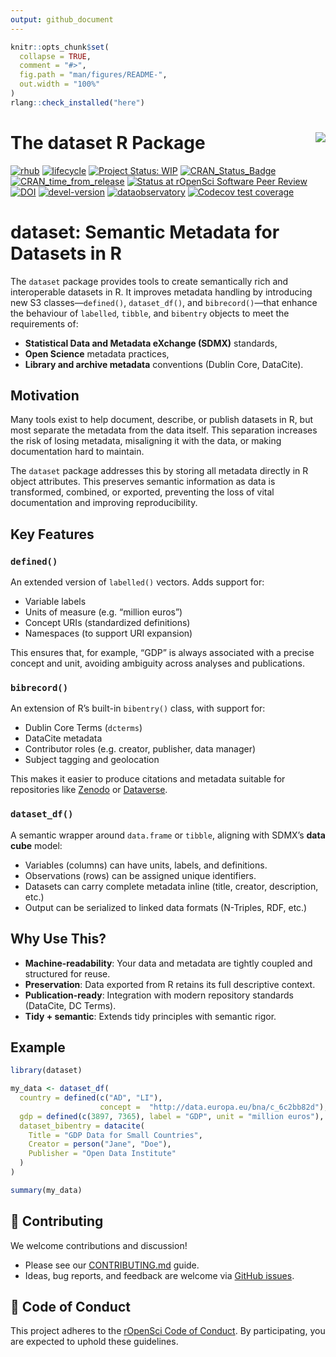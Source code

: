 ```yaml
---
output: github_document
---
```


<!-- README.md is generated from README.Rmd. Please edit that file -->

```r
knitr::opts_chunk$set(
  collapse = TRUE,
  comment = "#>",
  fig.path = "man/figures/README-",
  out.width = "100%"
)
rlang::check_installed("here")
```

# The dataset R Package <a href='https://dataset.dataobservatory.eu/'><img src="man/figures/logo.png" align="right"/></a>

<!-- badges: start -->

[![rhub](https://github.com/dataobservatory-eu/dataset/actions/workflows/rhub.yaml/badge.svg)](https://github.com/dataobservatory-eu/dataset/actions/workflows/rhub.yaml) [![lifecycle](https://lifecycle.r-lib.org/articles/figures/lifecycle-experimental.svg)](https://lifecycle.r-lib.org/articles/stages.html#experimental) [![Project Status: WIP](https://www.repostatus.org/badges/latest/wip.svg)](https://www.repostatus.org/#wip) [![CRAN_Status_Badge](https://www.r-pkg.org/badges/version/dataset)](https://cran.r-project.org/package=dataset) [![CRAN_time_from_release](https://www.r-pkg.org/badges/ago/dataset)](https://cran.r-project.org/package=dataset) [![Status at rOpenSci Software Peer Review](https://badges.ropensci.org/553_status.svg)](https://github.com/ropensci/software-review/issues/553) [![DOI](https://zenodo.org/badge/DOI/10.32614/CRAN.package.dataset.svg)](https://zenodo.org/record/6950435#.YukDAXZBzIU) [![devel-version](https://img.shields.io/badge/devel%20version-0.3.4026-blue.svg)](https://github.com/dataobservatory-eu/dataset) [![dataobservatory](https://img.shields.io/badge/ecosystem-dataobservatory.eu-3EA135.svg)](https://dataobservatory.eu/) [![Codecov test coverage](https://codecov.io/gh/dataobservatory-eu/dataset/graph/badge.svg)](https://app.codecov.io/gh/dataobservatory-eu/dataset)

<!-- badges: end -->

# dataset: Semantic Metadata for Datasets in R

The `dataset` package provides tools to create semantically rich and interoperable datasets in R. It improves metadata handling by introducing new S3 classes—`defined()`, `dataset_df()`, and `bibrecord()`—that enhance the behaviour of `labelled`, `tibble`, and `bibentry` objects to meet the requirements of:

-   **Statistical Data and Metadata eXchange (SDMX)** standards,
-   **Open Science** metadata practices,
-   **Library and archive metadata** conventions (Dublin Core, DataCite).

## Motivation

Many tools exist to help document, describe, or publish datasets in R, but most separate the metadata from the data itself. This separation increases the risk of losing metadata, misaligning it with the data, or making documentation hard to maintain.

The `dataset` package addresses this by storing all metadata directly in R object attributes. This preserves semantic information as data is transformed, combined, or exported, preventing the loss of vital documentation and improving reproducibility.

## Key Features

### `defined()`

An extended version of `labelled()` vectors. Adds support for:

-   Variable labels
-   Units of measure (e.g. "million euros")
-   Concept URIs (standardized definitions)
-   Namespaces (to support URI expansion)

This ensures that, for example, "GDP" is always associated with a precise concept and unit, avoiding ambiguity across analyses and publications.

### `bibrecord()`

An extension of R's built-in `bibentry()` class, with support for:

-   Dublin Core Terms (`dcterms`)
-   DataCite metadata
-   Contributor roles (e.g. creator, publisher, data manager)
-   Subject tagging and geolocation

This makes it easier to produce citations and metadata suitable for repositories like [Zenodo](https://zenodo.org/) or [Dataverse](https://dataverse.org/).

### `dataset_df()`

A semantic wrapper around `data.frame` or `tibble`, aligning with SDMX’s **data cube** model:

-   Variables (columns) can have units, labels, and definitions.
-   Observations (rows) can be assigned unique identifiers.
-   Datasets can carry complete metadata inline (title, creator, description, etc.)
-   Output can be serialized to linked data formats (N-Triples, RDF, etc.)

## Why Use This?

-   **Machine-readability**: Your data and metadata are tightly coupled and structured for reuse.
-   **Preservation**: Data exported from R retains its full descriptive context.
-   **Publication-ready**: Integration with modern repository standards (DataCite, DC Terms).
-   **Tidy + semantic**: Extends tidy principles with semantic rigor.

## Example

``` r
library(dataset)

my_data <- dataset_df(
  country = defined(c("AD", "LI"), 
                    concept =  "http://data.europa.eu/bna/c_6c2bb82d"),
  gdp = defined(c(3897, 7365), label = "GDP", unit = "million euros"),
  dataset_bibentry = datacite(
    Title = "GDP Data for Small Countries",
    Creator = person("Jane", "Doe"),
    Publisher = "Open Data Institute"
  )
)

summary(my_data)
```

## 🧪 Contributing

We welcome contributions and discussion!

-   Please see our [CONTRIBUTING.md](CONTRIBUTING.md) guide.
-   Ideas, bug reports, and feedback are welcome via [GitHub issues](https://github.com/dataobservatory-eu/dataset/issues).

## 📜 Code of Conduct

This project adheres to the [rOpenSci Code of Conduct](https://ropensci.org/code-of-conduct/). By participating, you are expected to uphold these guidelines.
